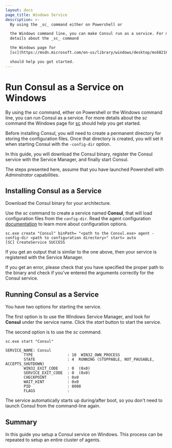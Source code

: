 ```yaml
---
layout: docs
page_title: Windows Service
description: >-
  By using the _sc_ command either on Powershell or

  the Windows command line, you can make Consul run as a service. For more
  details about the _sc_ command

  the Windows page for
  [sc](https://msdn.microsoft.com/en-us/library/windows/desktop/ms682107(v=vs.85).aspx)

  should help you get started.
---
```


# Run Consul as a Service on Windows

By using the _sc_ command, either on Powershell or
the Windows command line, you can run Consul as a service. For more details about the _sc_ command
the Windows page for [sc](<https://msdn.microsoft.com/en-us/library/windows/desktop/ms682107(v=vs.85).aspx>)
should help you get started.

Before installing Consul, you will need to create a permanent directory for storing the configuration files. Once that directory is created, you will set it when starting Consul with the `-config-dir` option.

In this guide, you will download the Consul binary, register the Consul service
with the Service Manager, and finally start Consul.

The steps presented here, assume that you have launched Powershell with _Adminstrator_ capabilities.

## Installing Consul as a Service

Download the Consul binary for your architecture.

Use the _sc_ command to create a service named **Consul**, that will load configuration files from the `config-dir`. Read the agent configuration
[documentation](/docs/agent/options#configuration-files) to learn more about configuration options.

```text
sc.exe create "Consul" binPath= "<path to the Consul.exe> agent -config-dir <path to configuration directory>" start= auto
[SC] CreateService SUCCESS
```

If you get an output that is similar to the one above, then your service is
registered with the Service Manager.

If you get an error, please check that
you have specified the proper path to the binary and check if you've entered the arguments correctly for the Consul service.

## Running Consul as a Service

You have two options for starting the service.

The first option is to use the Windows Service Manager, and look for **Consul** under the service name. Click the _start_ button to start the service.

The second option is to use the _sc_ command.

```text
sc.exe start "Consul"

SERVICE_NAME: Consul
        TYPE               : 10  WIN32_OWN_PROCESS
        STATE              : 4  RUNNING (STOPPABLE, NOT_PAUSABLE, ACCEPTS_SHUTDOWN)
        WIN32_EXIT_CODE    : 0  (0x0)
        SERVICE_EXIT_CODE  : 0  (0x0)
        CHECKPOINT         : 0x0
        WAIT_HINT          : 0x0
        PID                : 8008
        FLAGS              :
```

The service automatically starts up during/after boot, so you don't need to
launch Consul from the command-line again.

## Summary

In this guide you setup a Consul service on Windows. This process can be repeated to setup an entire cluster of agents.
